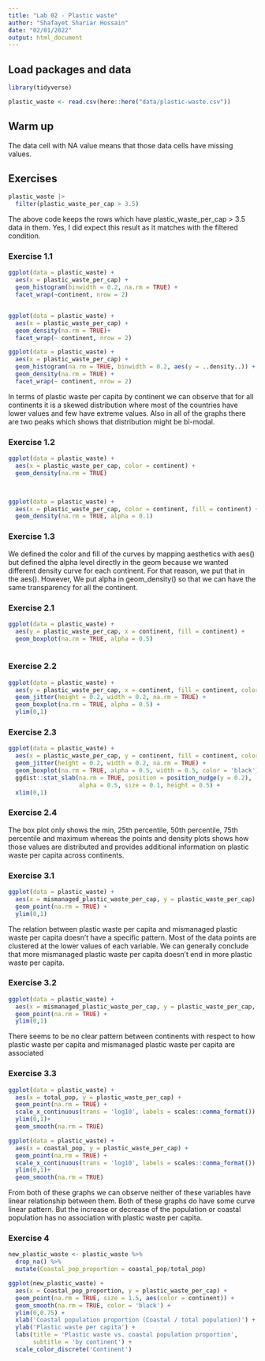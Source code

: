 ```yaml
---
title: "Lab 02 - Plastic waste"
author: "Shafayet Shariar Hossain"
date: "02/01/2022"
output: html_document
---
```


## Load packages and data

```r
library(tidyverse)
```

```r
plastic_waste <- read.csv(here::here("data/plastic-waste.csv"))
```
## Warm up

The data cell with NA value means that those data cells have missing values.

## Exercises

```r
plastic_waste |>
  filter(plastic_waste_per_cap > 3.5)
```

The above code keeps the rows which have plastic_waste_per_cap > 3.5 data in them. Yes, I did expect this result as it matches with the filtered condition.


### Exercise 1.1



```r

ggplot(data = plastic_waste) +
  aes(x = plastic_waste_per_cap) +
  geom_histogram(binwidth = 0.2, na.rm = TRUE) +
  facet_wrap(~continent, nrow = 2)


ggplot(data = plastic_waste) +
  aes(x = plastic_waste_per_cap) + 
  geom_density(na.rm = TRUE)+
  facet_wrap(~ continent, nrow = 2)

ggplot(data = plastic_waste) +
  aes(x = plastic_waste_per_cap) + 
  geom_histogram(na.rm = TRUE, binwidth = 0.2, aes(y = ..density..)) + 
  geom_density(na.rm = TRUE) + 
  facet_wrap(~ continent, nrow = 2)
```

In terms of plastic waste per capita by continent we can observe that for all continents it is a skewed distribution where most of the countries have lower values and few have extreme values. Also in all of the graphs there are two peaks which shows that distribution might be bi-modal. 

### Exercise 1.2

```r

ggplot(data = plastic_waste) +
  aes(x = plastic_waste_per_cap, color = continent) + 
  geom_density(na.rm = TRUE)
  


ggplot(data = plastic_waste) +
  aes(x = plastic_waste_per_cap, color = continent, fill = continent) + 
  geom_density(na.rm = TRUE, alpha = 0.1)


```

### Exercise 1.3

We defined the color and fill of the curves by mapping aesthetics with aes() but defined the alpha level directly in the geom because we wanted different density curve for each continent. For that reason, we put that in the aes(). However, We put alpha in geom_density() so that we can have the same transparency for all the continent. 



### Exercise 2.1



```r

ggplot(data = plastic_waste) +
  aes(y = plastic_waste_per_cap, x = continent, fill = continent) + 
  geom_boxplot(na.rm = TRUE, alpha = 0.5)
  
```

### Exercise 2.2



```r

ggplot(data = plastic_waste) +
  aes(y = plastic_waste_per_cap, x = continent, fill = continent, color = continent) + 
  geom_jitter(height = 0.2, width = 0.2, na.rm = TRUE) +
  geom_boxplot(na.rm = TRUE, alpha = 0.5) +
  ylim(0,1)

```



### Exercise 2.3



```r

ggplot(data = plastic_waste) +
  aes(x = plastic_waste_per_cap, y = continent, fill = continent, color = continent) + 
  geom_jitter(height = 0.2, width = 0.2, na.rm = TRUE) +
  geom_boxplot(na.rm = TRUE, alpha = 0.5, width = 0.5, color = 'black') +
  ggdist::stat_slab(na.rm = TRUE, position = position_nudge(y = 0.2),
                    alpha = 0.5, size = 0.1, height = 0.5) +
  xlim(0,1)

```

### Exercise 2.4

The box plot only shows the min, 25th percentile, 50th percentile, 75th percentile and maximum whereas the points and density plots shows how those values are distributed and provides additional information on plastic waste per capita across continents.


### Exercise 3.1

```r

ggplot(data = plastic_waste) +
  aes(x = mismanaged_plastic_waste_per_cap, y = plastic_waste_per_cap) + 
  geom_point(na.rm = TRUE) +
  ylim(0,1)

```

The relation between plastic waste per capita and mismanaged plastic waste per capita doesn't have a specific pattern. Most of the data points are clustered at the lower values of each variable. We can generally conclude that more mismanaged plastic waste per capita doesn't end in more plastic waste per capita. 

### Exercise 3.2

```r


ggplot(data = plastic_waste) +
  aes(x = mismanaged_plastic_waste_per_cap, y = plastic_waste_per_cap, color = continent) + 
  geom_point(na.rm = TRUE) +
  ylim(0,1)
```

There seems to be no clear pattern between continents with respect to how plastic waste per capita and mismanaged plastic waste per capita are associated



### Exercise 3.3

```r

ggplot(data = plastic_waste) +
  aes(x = total_pop, y = plastic_waste_per_cap) +
  geom_point(na.rm = TRUE) +
  scale_x_continuous(trans = 'log10', labels = scales::comma_format()) +
  ylim(0,1)+
  geom_smooth(na.rm = TRUE)


```


```r

ggplot(data = plastic_waste) +
  aes(x = coastal_pop, y = plastic_waste_per_cap) +
  geom_point(na.rm = TRUE) +
  scale_x_continuous(trans = 'log10', labels = scales::comma_format()) +
  ylim(0,1)+
  geom_smooth(na.rm = TRUE)

```

From both of these graphs we can observe neither of these variables have linear relationship between them. Both of these graphs do have some curve linear pattern. But the increase or decrease of the population or coastal population has no association with plastic waste per capita.

### Exercise 4


```r
new_plastic_waste <- plastic_waste %>% 
  drop_na() %>% 
  mutate(Coastal_pop_proportion = coastal_pop/total_pop)

ggplot(new_plastic_waste) +
  aes(x = Coastal_pop_proportion, y = plastic_waste_per_cap) +
  geom_point(na.rm = TRUE, size = 1.5, aes(color = continent)) +
  geom_smooth(na.rm = TRUE, color = 'black') +
  ylim(0,0.75) +
  xlab('Coastal population proportion (Coastal / total population)') +
  ylab('Plastic waste per capita') +
  labs(title = 'Plastic waste vs. coastal population proportion',
       subtitle = 'by continent') +
  scale_color_discrete('Continent')
  

```

